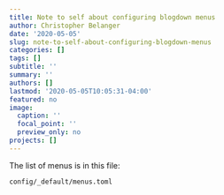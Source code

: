 ```yaml
---
title: Note to self about configuring blogdown menus
author: Christopher Belanger
date: '2020-05-05'
slug: note-to-self-about-configuring-blogdown-menus
categories: []
tags: []
subtitle: ''
summary: ''
authors: []
lastmod: '2020-05-05T10:05:31-04:00'
featured: no
image:
  caption: ''
  focal_point: ''
  preview_only: no
projects: []
---
```


The list of menus is in this file:

`config/_default/menus.toml`
